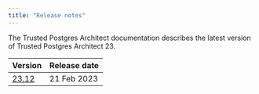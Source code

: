 ```yaml
---
title: "Release notes"
---
```


The Trusted Postgres Architect documentation describes the latest version of Trusted Postgres Architect 23. 

| Version | Release date | 
| ------- | ------------ | 
| [23.12](tpa_23.12_rel_notes) | 21 Feb 2023  |


